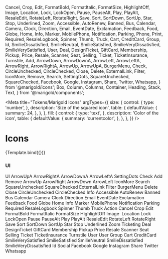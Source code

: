   Cancel,
  Crop,
  Edit,
  FormatBold,
  FormatItalic,
  FormatSize,
  HighlightOff,
  Image,
  Location,
  Lock,
  LockOpen,
  Pause,
  PauseAlt,
  Play,
  PlayAlt,
  ResaleEdit,
  RotateLeft,
  RotateRight,
  Save,
  Sort,
  SortDown,
  SortUp,
  Star,
  Stop,
  Underlined,
  Zoom,
  Accessible,
  AutoRenew,
  Banned,
  Bus,
  Calendar,
  Camera,
  Clock,
  Direction,
  Email,
  EventDate,
  Exclamation,
  Feedback,
  Food,
  Globe,
  Home,
  Info,
  Marker,
  MobilePhone,
  Notification,
  Parking,
  Phone,
  Print,
  Required,
  ResaleLogbook,
  Spinner,
  Thumb,
  Truck,
  Cart,
  CreditCard,
  Group,
  Id,
  SmilieDissatisfied,
  SmilieNeutral,
  SmilieSatisfied,
  SmilieVeryDissatisfied,
  SmilieVerySatisfied,
  User,
  Deal,
  DesignTicket,
  GiftCard,
  Membership,
  Pickup,
  Price,
  Resale,
  Scanner,
  Seat,
  Selling,
  Ticket,
  TicketInsurance,
  Turnstile,
  Add,
  ArrowDown,
  ArrowDownA,
  ArrowLeft,
  ArrowLeftA,
  ArrowRight,
  ArrowRightA,
  ArrowUp,
  ArrowUpA,
  BurgerMenu,
  Check,
  CircleUnchecked,
  CircleChecked,
  Close,
  Delete,
  ExternalLink,
  Filter,
  IconMore,
  Remove,
  Search,
  SettingDots,
  SquareUnchecked,
  SquareChecked,
  Facebook,
  Google,
  Instagram,
  Share,
  Twitter,
  Whatsapp,
} from '@marigold/icons';
  Box,
  Column,
  Columns,
  Container,
  Heading,
  Stack,
  Text,
} from '@marigold/components';

<Meta
  title="Tokens/Marigold Icons"
  argTypes={{
    size: {
      control: {
        type: 'number',
      },
      description: 'Size of the squared icon',
      table: {
        defaultValue: {
          summary: 24,
        },
      },
    },
    fill: {
      control: {
        type: 'text',
      },
      description: 'Color of the icon',
      table: {
        defaultValue: {
          summary: 'currentcolor',
        },
      },
    },
  }}
/>

# Icons


<Canvas>
  <Story name="Example">{Template.bind({})}</Story>
</Canvas>

<ArgsTable story="Example" />

### UI

<Canvas>
  <Story name="UI">
    <Columns space={8}>
      <Column width={4}>
        <Heading>UI</Heading>
        <Box
          as={Container}
          bg="white"
          p="8px"
          display="flex"
          justifyContent="space-between"
        >
          <Text>ArrowUpA</Text>
          <ArrowUpA />
        </Box>
        <Box
          as={Container}
          bg="#e9e7eb"
          p="8px"
          display="flex"
          justifyContent="space-between"
        >
          <Text>ArrowRightA</Text>
          <ArrowRightA />
        </Box>
        <Box
          as={Container}
          bg="white"
          p="8px"
          display="flex"
          justifyContent="space-between"
        >
          <Text>ArrowDownA</Text>
          <ArrowDownA />
        </Box>
        <Box
          as={Container}
          bg="#e9e7eb"
          p="8px"
          display="flex"
          justifyContent="space-between"
        >
          <Text>ArrowLeftA</Text>
          <ArrowLeftA />
        </Box>
        <Box
          as={Container}
          bg="white"
          p="8px"
          display="flex"
          justifyContent="space-between"
        >
          <Text>SettingDots</Text>
          <SettingDots />
        </Box>
        <Box
          as={Container}
          bg="#e9e7eb"
          p="8px"
          display="flex"
          justifyContent="space-between"
        >
          <Text>Check</Text>
          <Check />
        </Box>
        <Box
          as={Container}
          bg="white"
          p="8px"
          display="flex"
          justifyContent="space-between"
        >
          <Text>Add</Text>
          <Add />
        </Box>
      </Column>
      <Column width={4}>
        <Box
          as={Container}
          bg="#e9e7eb"
          p="8px"
          display="flex"
          justifyContent="space-between"
        >
          <Text>Remove</Text>
          <Remove />
        </Box>
        <Box
          as={Container}
          bg="white"
          p="8px"
          display="flex"
          justifyContent="space-between"
        >
          <Text>ArrowUp</Text>
          <ArrowUp />
        </Box>
        <Box
          as={Container}
          bg="#e9e7eb"
          p="8px"
          display="flex"
          justifyContent="space-between"
        >
          <Text>ArrowRight</Text>
          <ArrowRight />
        </Box>
        <Box
          as={Container}
          bg="white"
          p="8px"
          display="flex"
          justifyContent="space-between"
        >
          <Text>ArrowDown</Text>
          <ArrowDown />
        </Box>
        <Box
          as={Container}
          bg="#e9e7eb"
          p="8px"
          display="flex"
          justifyContent="space-between"
        >
          <Text>ArrowLeft</Text>
          <ArrowLeft />
        </Box>
        <Box
          as={Container}
          bg="white"
          p="8px"
          display="flex"
          justifyContent="space-between"
        >
          <Text>IconMore</Text>
          <IconMore />
        </Box>
        <Box
          as={Container}
          bg="#e9e7eb"
          p="8px"
          display="flex"
          justifyContent="space-between"
        >
          <Text>Search</Text>
          <Search />
        </Box>
        <Box
          as={Container}
          bg="white"
          p="8px"
          display="flex"
          justifyContent="space-between"
        >
          <Text>SquareUnchecked</Text>
          <SquareUnchecked />
        </Box>
      </Column>
      <Column width={4}>
        <Box
          as={Container}
          bg="#e9e7eb"
          p="8px"
          display="flex"
          justifyContent="space-between"
        >
          <Text>SquareChecked</Text>
          <SquareChecked />
        </Box>
        <Box
          as={Container}
          bg="white"
          p="8px"
          display="flex"
          justifyContent="space-between"
        >
          <Text>ExternalLink</Text>
          <ExternalLink />
        </Box>
        <Box
          as={Container}
          bg="#e9e7eb"
          p="8px"
          display="flex"
          justifyContent="space-between"
        >
          <Text>Filter</Text>
          <Filter />
        </Box>
        <Box
          as={Container}
          bg="white"
          p="8px"
          display="flex"
          justifyContent="space-between"
        >
          <Text>BurgerMenu</Text>
          <BurgerMenu />
        </Box>
        <Box
          as={Container}
          bg="#e9e7eb"
          p="8px"
          display="flex"
          justifyContent="space-between"
        >
          <Text>Delete</Text>
          <Delete />
        </Box>
        <Box
          as={Container}
          bg="white"
          p="8px"
          display="flex"
          justifyContent="space-between"
        >
          <Text>Close</Text>
          <Close />
        </Box>
        <Box
          as={Container}
          bg="#e9e7eb"
          p="8px"
          display="flex"
          justifyContent="space-between"
        >
          <Text>CircleUnchecked</Text>
          <CircleUnchecked />
        </Box>
        <Box
          as={Container}
          bg="white"
          p="8px"
          display="flex"
          justifyContent="space-between"
        >
          <Text>CircleChecked</Text>
          <CircleChecked />
        </Box>
      </Column>
    </Columns>
  </Story>
</Canvas>

<Canvas>
  <Story name="Info">
    <Columns space={8}>
      <Column width={4}>
        <Heading>Info</Heading>
        <Box
          as={Container}
          bg="white"
          p="8px"
          display="flex"
          justifyContent="space-between"
        >
          <Text>Accessible</Text>
          <Accessible />
        </Box>
        <Box
          as={Container}
          bg="#e9e7eb"
          p="8px"
          display="flex"
          justifyContent="space-between"
        >
          <Text>AutoRenew</Text>
          <AutoRenew />
        </Box>
        <Box
          as={Container}
          bg="white"
          p="8px"
          display="flex"
          justifyContent="space-between"
        >
          <Text>Banned</Text>
          <Banned />
        </Box>
        <Box
          as={Container}
          bg="#e9e7eb"
          p="8px"
          display="flex"
          justifyContent="space-between"
        >
          <Text>Bus</Text>
          <Bus />
        </Box>
        <Box
          as={Container}
          bg="white"
          p="8px"
          display="flex"
          justifyContent="space-between"
        >
          <Text>Calendar</Text>
          <Calendar />
        </Box>
        <Box
          as={Container}
          bg="#e9e7eb"
          p="8px"
          display="flex"
          justifyContent="space-between"
        >
          <Text>Camera</Text>
          <Camera />
        </Box>
        <Box
          as={Container}
          bg="white"
          p="8px"
          display="flex"
          justifyContent="space-between"
        >
          <Text>Clock</Text>
          <Clock />
        </Box>
        <Box
          as={Container}
          bg="#e9e7eb"
          p="8px"
          display="flex"
          justifyContent="space-between"
        >
          <Text>Direction</Text>
          <Direction />
        </Box>
      </Column>
      <Column width={4}>
        <Box
          as={Container}
          bg="white"
          p="8px"
          display="flex"
          justifyContent="space-between"
        >
          <Text>Email</Text>
          <Email />
        </Box>
        <Box
          as={Container}
          bg="#e9e7eb"
          p="8px"
          display="flex"
          justifyContent="space-between"
        >
          <Text>EventDate</Text>
          <EventDate />
        </Box>
        <Box
          as={Container}
          bg="white"
          p="8px"
          display="flex"
          justifyContent="space-between"
        >
          <Text>Exclamation</Text>
          <Exclamation />
        </Box>
        <Box
          as={Container}
          bg="#e9e7eb"
          p="8px"
          display="flex"
          justifyContent="space-between"
        >
          <Text>Feedback</Text>
          <Feedback />
        </Box>
        <Box
          as={Container}
          bg="white"
          p="8px"
          display="flex"
          justifyContent="space-between"
        >
          <Text>Food</Text>
          <Food />
        </Box>
        <Box
          as={Container}
          bg="#e9e7eb"
          p="8px"
          display="flex"
          justifyContent="space-between"
        >
          <Text>Globe</Text>
          <Globe />
        </Box>
        <Box
          as={Container}
          bg="white"
          p="8px"
          display="flex"
          justifyContent="space-between"
        >
          <Text>Home</Text>
          <Home />
        </Box>
        <Box
          as={Container}
          bg="#e9e7eb"
          p="8px"
          display="flex"
          justifyContent="space-between"
        >
          <Text>Info</Text>
          <Info />
        </Box>
        <Box
          as={Container}
          bg="white"
          p="8px"
          display="flex"
          justifyContent="space-between"
        >
          <Text>Marker</Text>
          <Marker />
        </Box>
      </Column>
      <Column width={4}>
        <Box
          as={Container}
          bg="#e9e7eb"
          p="8px"
          display="flex"
          justifyContent="space-between"
        >
          <Text>MobilePhone</Text>
          <MobilePhone />
        </Box>
        <Box
          as={Container}
          bg="white"
          p="8px"
          display="flex"
          justifyContent="space-between"
        >
          <Text>Notification</Text>
          <Notification />
        </Box>
        <Box
          as={Container}
          bg="#e9e7eb"
          p="8px"
          display="flex"
          justifyContent="space-between"
        >
          <Text>Parking</Text>
          <Parking />
        </Box>
        <Box
          as={Container}
          bg="white"
          p="8px"
          display="flex"
          justifyContent="space-between"
        >
          <Text>Required</Text>
          <Required />
        </Box>
        <Box
          as={Container}
          bg="#e9e7eb"
          p="8px"
          display="flex"
          justifyContent="space-between"
        >
          <Text>ResaleLogbook</Text>
          <ResaleLogbook />
        </Box>
        <Box
          as={Container}
          bg="white"
          p="8px"
          display="flex"
          justifyContent="space-between"
        >
          <Text>Spinner</Text>
          <Spinner />
        </Box>
        <Box
          as={Container}
          bg="#e9e7eb"
          p="8px"
          display="flex"
          justifyContent="space-between"
        >
          <Text>Thumb</Text>
          <Thumb />
        </Box>
        <Box
          as={Container}
          bg="white"
          p="8px"
          display="flex"
          justifyContent="space-between"
        >
          <Text>Truck</Text>
          <Truck />
        </Box>
      </Column>
    </Columns>
  </Story>
</Canvas>

<Canvas>
  <Story name="Action">
    <Columns space={8}>
      <Column width={4}>
        <Heading>Action</Heading>
        <Box
          as={Container}
          bg="white"
          p="8px"
          display="flex"
          justifyContent="space-between"
        >
          <Text>Cancel</Text>
          <Cancel />
        </Box>
        <Box
          as={Container}
          bg="#e9e7eb"
          p="8px"
          display="flex"
          justifyContent="space-between"
        >
          <Text>Crop</Text>
          <Crop />
        </Box>
        <Box
          as={Container}
          bg="white"
          p="8px"
          display="flex"
          justifyContent="space-between"
        >
          <Text>Edit</Text>
          <Edit />
        </Box>
        <Box
          as={Container}
          bg="#e9e7eb"
          p="8px"
          display="flex"
          justifyContent="space-between"
        >
          <Text>FormatBold</Text>
          <FormatBold />
        </Box>
        <Box
          as={Container}
          bg="white"
          p="8px"
          display="flex"
          justifyContent="space-between"
        >
          <Text>FormatItalic</Text>
          <FormatItalic />
        </Box>
        <Box
          as={Container}
          bg="#e9e7eb"
          p="8px"
          display="flex"
          justifyContent="space-between"
        >
          <Text>FormatSize</Text>
          <FormatSize />
        </Box>
        <Box
          as={Container}
          bg="white"
          p="8px"
          display="flex"
          justifyContent="space-between"
        >
          <Text>HighlightOff</Text>
          <HighlightOff />
        </Box>
        <Box
          as={Container}
          bg="#e9e7eb"
          p="8px"
          display="flex"
          justifyContent="space-between"
        >
          <Text>Image</Text>
          <Image />
        </Box>
      </Column>
      <Column width={4}>
        <Box
          as={Container}
          bg="white"
          p="8px"
          display="flex"
          justifyContent="space-between"
        >
          <Text>Location</Text>
          <Location />
        </Box>
        <Box
          as={Container}
          bg="#e9e7eb"
          p="8px"
          display="flex"
          justifyContent="space-between"
        >
          <Text>Lock</Text>
          <Lock />
        </Box>
        <Box
          as={Container}
          bg="white"
          p="8px"
          display="flex"
          justifyContent="space-between"
        >
          <Text>LockOpen</Text>
          <LockOpen />
        </Box>
        <Box
          as={Container}
          bg="#e9e7eb"
          p="8px"
          display="flex"
          justifyContent="space-between"
        >
          <Text>Pause</Text>
          <Pause />
        </Box>
        <Box
          as={Container}
          bg="white"
          p="8px"
          display="flex"
          justifyContent="space-between"
        >
          <Text>PauseAlt</Text>
          <PauseAlt />
        </Box>
        <Box
          as={Container}
          bg="#e9e7eb"
          p="8px"
          display="flex"
          justifyContent="space-between"
        >
          <Text>Play</Text>
          <Play />
        </Box>
        <Box
          as={Container}
          bg="white"
          p="8px"
          display="flex"
          justifyContent="space-between"
        >
          <Text>PlayAlt</Text>
          <PlayAlt />
        </Box>
        <Box
          as={Container}
          bg="#e9e7eb"
          p="8px"
          display="flex"
          justifyContent="space-between"
        >
          <Text>ResaleEdit</Text>
          <ResaleEdit />
        </Box>
        <Box
          as={Container}
          bg="white"
          p="8px"
          display="flex"
          justifyContent="space-between"
        >
          <Text>RotateLeft</Text>
          <RotateLeft />
        </Box>
      </Column>
      <Column width={4}>
        <Box
          as={Container}
          bg="#e9e7eb"
          p="8px"
          display="flex"
          justifyContent="space-between"
        >
          <Text>RotateRight</Text>
          <RotateRight />
        </Box>
        <Box
          as={Container}
          bg="white"
          p="8px"
          display="flex"
          justifyContent="space-between"
        >
          <Text>Save</Text>
          <Save />
        </Box>
        <Box
          as={Container}
          bg="#e9e7eb"
          p="8px"
          display="flex"
          justifyContent="space-between"
        >
          <Text>Sort</Text>
          <Sort />
        </Box>
        <Box
          as={Container}
          bg="white"
          p="8px"
          display="flex"
          justifyContent="space-between"
        >
          <Text>SortDown</Text>
          <SortDown />
        </Box>
        <Box
          as={Container}
          bg="#e9e7eb"
          p="8px"
          display="flex"
          justifyContent="space-between"
        >
          <Text>SortUp</Text>
          <SortUp />
        </Box>
        <Box
          as={Container}
          bg="white"
          p="8px"
          display="flex"
          justifyContent="space-between"
        >
          <Text>Star</Text>
          <Star />
        </Box>
        <Box
          as={Container}
          bg="#e9e7eb"
          p="8px"
          display="flex"
          justifyContent="space-between"
        >
          <Text>Stop</Text>
          <Stop />
        </Box>
        <Box
          as={Container}
          bg="white"
          p="8px"
          display="flex"
          justifyContent="space-between"
        >
          <Text>Underlined</Text>
          <Underlined />
        </Box>
        <Box
          as={Container}
          bg="#e9e7eb"
          p="8px"
          display="flex"
          justifyContent="space-between"
        >
          <Text>Zoom</Text>
          <Zoom />
        </Box>
      </Column>
    </Columns>
  </Story>
</Canvas>

<Canvas>
  <Story name="Ticketing">
    <Columns space={8}>
      <Column width={4}>
        <Heading>Ticketing</Heading>
        <Box
          as={Container}
          bg="white"
          p="8px"
          display="flex"
          justifyContent="space-between"
        >
          <Text>Deal</Text>
          <Deal />
        </Box>
        <Box
          as={Container}
          bg="#e9e7eb"
          p="8px"
          display="flex"
          justifyContent="space-between"
        >
          <Text>DesignTicket</Text>
          <DesignTicket />
        </Box>
        <Box
          as={Container}
          bg="white"
          p="8px"
          display="flex"
          justifyContent="space-between"
        >
          <Text>GiftCard</Text>
          <GiftCard />
        </Box>
        <Box
          as={Container}
          bg="#e9e7eb"
          p="8px"
          display="flex"
          justifyContent="space-between"
        >
          <Text>Membership</Text>
          <Membership />
        </Box>
        <Box
          as={Container}
          bg="white"
          p="8px"
          display="flex"
          justifyContent="space-between"
        >
          <Text>Pickup</Text>
          <Pickup />
        </Box>
        <Box
          as={Container}
          bg="#e9e7eb"
          p="8px"
          display="flex"
          justifyContent="space-between"
        >
          <Text>Price</Text>
          <Price />
        </Box>
      </Column>
      <Column width={4}>
        <Box
          as={Container}
          bg="white"
          p="8px"
          display="flex"
          justifyContent="space-between"
        >
          <Text>Resale</Text>
          <Resale />
        </Box>
        <Box
          as={Container}
          bg="#e9e7eb"
          p="8px"
          display="flex"
          justifyContent="space-between"
        >
          <Text>Scanner</Text>
          <Scanner />
        </Box>
        <Box
          as={Container}
          bg="white"
          p="8px"
          display="flex"
          justifyContent="space-between"
        >
          <Text>Seat</Text>
          <Seat />
        </Box>
        <Box
          as={Container}
          bg="#e9e7eb"
          p="8px"
          display="flex"
          justifyContent="space-between"
        >
          <Text>Selling</Text>
          <Selling />
        </Box>
        <Box
          as={Container}
          bg="white"
          p="8px"
          display="flex"
          justifyContent="space-between"
        >
          <Text>Ticket</Text>
          <Ticket />
        </Box>
        <Box
          as={Container}
          bg="#e9e7eb"
          p="8px"
          display="flex"
          justifyContent="space-between"
        >
          <Text>TicketInsurance</Text>
          <TicketInsurance />
        </Box>
        <Box
          as={Container}
          bg="white"
          p="8px"
          display="flex"
          justifyContent="space-between"
        >
          <Text>Turnstile</Text>
          <Turnstile />
        </Box>
      </Column>
    </Columns>
  </Story>
</Canvas>

<Canvas>
  <Story name="User">
    <Columns space={8}>
      <Column width={4}>
        <Heading>User</Heading>
        <Box
          as={Container}
          bg="white"
          p="8px"
          display="flex"
          justifyContent="space-between"
        >
          <Text>User</Text>
          <User />
        </Box>
        <Box
          as={Container}
          bg="#e9e7eb"
          p="8px"
          display="flex"
          justifyContent="space-between"
        >
          <Text>Group</Text>
          <Group />
        </Box>
        <Box
          as={Container}
          bg="white"
          p="8px"
          display="flex"
          justifyContent="space-between"
        >
          <Text>Cart</Text>
          <Cart />
        </Box>
        <Box
          as={Container}
          bg="#e9e7eb"
          p="8px"
          display="flex"
          justifyContent="space-between"
        >
          <Text>CreditCard</Text>
          <CreditCard />
        </Box>
        <Box
          as={Container}
          bg="white"
          p="8px"
          display="flex"
          justifyContent="space-between"
        >
          <Text>SmilieVerySatisfied</Text>
          <SmilieVerySatisfied />
        </Box>
      </Column>
      <Column width={4}>
        <Box
          as={Container}
          bg="#e9e7eb"
          p="8px"
          display="flex"
          justifyContent="space-between"
        >
          <Text>SmilieSatisfied</Text>
          <SmilieSatisfied />
        </Box>
        <Box
          as={Container}
          bg="white"
          p="8px"
          display="flex"
          justifyContent="space-between"
        >
          <Text>SmilieNeutral</Text>
          <SmilieNeutral />
        </Box>
        <Box
          as={Container}
          bg="#e9e7eb"
          p="8px"
          display="flex"
          justifyContent="space-between"
        >
          <Text>SmilieDissatisfied</Text>
          <SmilieDissatisfied />
        </Box>
        <Box
          as={Container}
          bg="white"
          p="8px"
          display="flex"
          justifyContent="space-between"
        >
          <Text>SmilieVeryDissatisfied</Text>
          <SmilieVeryDissatisfied />
        </Box>
        <Box
          as={Container}
          bg="#e9e7eb"
          p="8px"
          display="flex"
          justifyContent="space-between"
        >
          <Text>Id</Text>
          <Id />
        </Box>
      </Column>
    </Columns>
  </Story>
</Canvas>

<Canvas>
  <Story name="Social">
    <Columns space={8}>
      <Column width={4}>
        <Heading>Social</Heading>
        <Box
          as={Container}
          bg="white"
          p="8px"
          display="flex"
          justifyContent="space-between"
        >
          <Text>Facebook</Text>
          <Facebook />
        </Box>
        <Box
          as={Container}
          bg="#e9e7eb"
          p="8px"
          display="flex"
          justifyContent="space-between"
        >
          <Text>Google</Text>
          <Google />
        </Box>
        <Box
          as={Container}
          bg="white"
          p="8px"
          display="flex"
          justifyContent="space-between"
        >
          <Text>Instagram</Text>
          <Instagram />
        </Box>
        <Box
          as={Container}
          bg="#e9e7eb"
          p="8px"
          display="flex"
          justifyContent="space-between"
        >
          <Text>Share</Text>
          <Share />
        </Box>
        <Box
          as={Container}
          bg="white"
          p="8px"
          display="flex"
          justifyContent="space-between"
        >
          <Text>Twitter</Text>
          <Twitter />
        </Box>
        <Box
          as={Container}
          bg="#e9e7eb"
          p="8px"
          display="flex"
          justifyContent="space-between"
        >
          <Text>Whatsapp</Text>
          <Whatsapp />
        </Box>
      </Column>
    </Columns>
  </Story>
</Canvas>
